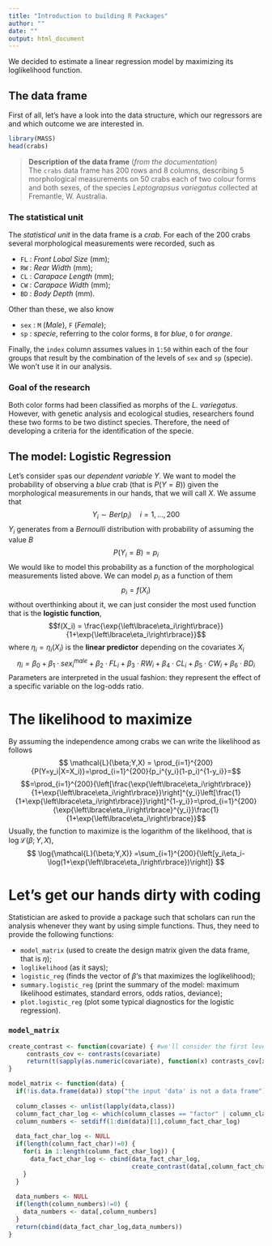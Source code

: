 ```yaml
---
title: "Introduction to building R Packages"
author: ""
date: ""
output: html_document
---
```


We decided to estimate a linear regression model by maximizing its loglikelihood function.

## The data frame
First of all, let's have a look into the data structure, which our regressors are and which outcome we are interested in.

```r
library(MASS)
head(crabs)
```
> **Description of the data frame** (_from the documentation_)  
> The `crabs` data frame has 200 rows and 8 columns, describing 5 morphological measurements on 50 crabs each of two colour forms and both sexes, of the species _Leptograpsus variegatus_ collected at Fremantle, W. Australia.


### The statistical unit
The _statistical unit_ in the data frame is a _crab_. For each of the 200 crabs several morphological measurements were recorded, such as

* `FL`  : _Front Lobal Size_ (mm);
* `RW`  : _Rear Width_ (mm);
* `CL`  : _Carapace Length_ (mm);
* `CW`  : _Carapace Width_ (mm);
* `BD`  : _Body Depth_ (mm).

Other than these, we also know

* `sex` : `M` (_Male_), `F` (_Female_); 
* `sp`  : _specie_, referring to the color forms, `B` for _blue_, `O` for _orange_.

Finally, the `index` column assumes values in `1:50` within each of the four groups that result by the combination of the levels of `sex` and `sp` (specie). We won't use it in our analysis.

### Goal of the research
Both color forms had been classified as morphs of the _L. variegatus_. However, with genetic analysis and ecological studies, researchers found these two forms to be two distinct species. 
Therefore, the need of developing a criteria for the identification of the specie.

## The model: Logistic Regression
Let's consider `sp`as our _dependent variable_ $Y$. We want to model the probability of observing a _blue_ crab (that is $P(Y = B)$) given the morphological measurements in our hands, that we will call $X$. We assume that
$$Y_i\sim Ber(p_i)\quad{}i=1,\ldots,200$$
$Y_i$ generates from a _Bernoulli_ distribution with probability of assuming the value $B$
$$P(Y_i = B) = p_i$$
We would like to model this probability as a function of the morphological measurements listed above. We can model $p_i$ as a function of them
$$p_i = f(X_i) $$
without overthinking about it, we can just consider the most used function that is the **logistic function**,
$$f(X_i) = \frac{\exp{\left\lbrace\eta_i\right\rbrace}}{1+\exp{\left\lbrace\eta_i\right\rbrace}}$$
where $\eta_i=\eta_i(X_i)$ is the **linear predictor** depending on the covariates $X_i$
$$\eta_i = \beta_0 + \beta_1\cdot sex^{male}_i + \beta_2\cdot FL_i + \beta_3 \cdot RW_i + \beta_4 \cdot CL_i + \beta_5 \cdot CW_i + \beta_6 \cdot BD_i $$
Parameters are interpreted in the usual fashion: they represent the effect of a specific variable on the log-odds ratio.

# The likelihood to maximize

By assuming the independence among crabs we can write the likelihood as follows
$$ \mathcal{L}(\beta;Y,X) = \prod_{i=1}^{200}{P(Y=y_i|X=X_i)}=\prod_{i=1}^{200}{p_i^{y_i}(1-p_i)^{1-y_i}}=$$
$$=\prod_{i=1}^{200}{\left[\frac{\exp{\left\lbrace\eta_i\right\rbrace}}{1+\exp{\left\lbrace\eta_i\right\rbrace}}\right]^{y_i}\left[\frac{1}{1+\exp{\left\lbrace\eta_i\right\rbrace}}\right]^{1-y_i}}=\prod_{i=1}^{200}{\exp{\left\lbrace\eta_i\right\rbrace}^{y_i}}\frac{1}{1+\exp{\left\lbrace\eta_i\right\rbrace}}$$
Usually, the function to maximize is the logarithm of the likelihood, that is $\log{\mathcal{L}(\beta;Y,X)}$,
$$ \log{\mathcal{L}(\beta;Y,X)} =\sum_{i=1}^{200}{\left[y_i\eta_i-\log(1+\exp{\left\lbrace\eta_i\right\rbrace})\right]} $$

# Let's get our hands dirty with coding
Statistician are asked to provide a package such that scholars can run the analysis whenever they want by using simple functions. Thus,
they need to provide the following functions:

- `model_matrix` (used to create the design matrix given the data frame, that is $\eta$);
- `loglikelihood` (as it says);
- `logistic_reg` (finds the vector of $\beta$'s that maximizes the loglikelihood);
- `summary.logistic_reg` (print the summary of the model: maximum likelihood estimates, standard errors, odds ratios, deviance);
- `plot.logistic_reg` (plot some typical diagnostics for the logistic regression).

### `model_matrix`
```r
create_contrast <- function(covariate) { #we'll consider the first level as baseline
     contrasts_cov <- contrasts(covariate)
     return(t(sapply(as.numeric(covariate), function(x) contrasts_cov[x,])))
}

model_matrix <- function(data) {
  if(!is.data.frame(data)) stop("the input 'data' is not a data frame")
  
  column_classes <- unlist(lapply(data,class))
  column_fact_char_log <- which(column_classes == "factor" | column_classes == "character" | column_classes == "logical")
  column_numbers <- setdiff(1:dim(data)[1],column_fact_char_log)
  
  data_fact_char_log <- NULL
  if(length(column_fact_char)!=0) {
    for(i in 1:length(column_fact_char_log)) {
      data_fact_char_log <- cbind(data_fact_char_log,
                                  create_contrast(data[,column_fact_char_log[i]]))
    }
  }
  
  data_numbers <- NULL
  if(length(column_numbers)!=0) {
    data_numbers <- data[,column_numbers]
  }
  return(cbind(data_fact_char_log,data_numbers))
}


```